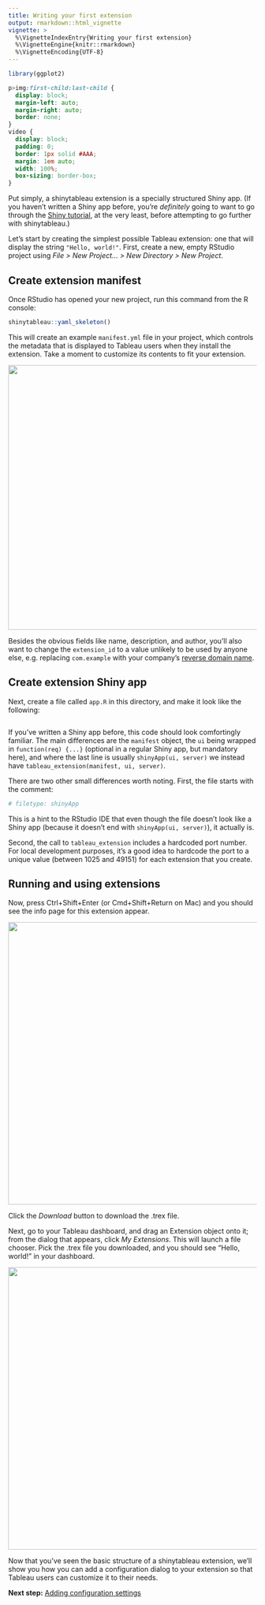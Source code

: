 ```yaml
---
title: Writing your first extension
output: rmarkdown::html_vignette
vignette: >
  %\VignetteIndexEntry{Writing your first extension}
  %\VignetteEngine{knitr::rmarkdown}
  %\VignetteEncoding{UTF-8}
---
```


```r
library(ggplot2)
```

```css
p>img:first-child:last-child {
  display: block;
  margin-left: auto;
  margin-right: auto;
  border: none;
}
video {
  display: block;
  padding: 0;
  border: 1px solid #AAA;
  margin: 1em auto;
  width: 100%;
  box-sizing: border-box;
}
```

Put simply, a shinytableau extension is a specially structured Shiny app. (If you haven't written a Shiny app before, you're *definitely* going to want to go through the [Shiny tutorial](https://shiny.rstudio.com/tutorial/), at the very least, before attempting to go further with shinytableau.)

Let's start by creating the simplest possible Tableau extension: one that will display the string `"Hello, world!"`. First, create a new, empty RStudio project using _File > New Project... > New Directory > New Project_.

## Create extension manifest

Once RStudio has opened your new project, run this command from the R console:

``` .r
shinytableau::yaml_skeleton()
```

This will create an example `manifest.yml` file in your project, which controls the metadata that is displayed to Tableau users when they install the extension. Take a moment to customize its contents to fit your extension.

![](manifest.png){width="537"}

Besides the obvious fields like name, description, and author, you'll also want to change the `extension_id` to a value unlikely to be used by anyone else, e.g. replacing `com.example` with your company's [reverse domain name](https://en.wikipedia.org/wiki/Reverse_domain_name_notation).

## Create extension Shiny app

Next, create a file called `app.R` in this directory, and make it look like the following:

```r
```

If you've written a Shiny app before, this code should look comfortingly familiar. The main differences are the `manifest` object, the `ui` being wrapped in `function(req) {...}` (optional in a regular Shiny app, but mandatory here), and where the last line is usually `shinyApp(ui, server)` we instead have `tableau_extension(manifest, ui, server)`.

There are two other small differences worth noting. First, the file starts with the comment:

``` .r
# filetype: shinyApp
```

This is a hint to the RStudio IDE that even though the file doesn't look like a Shiny app (because it doesn't end with `shinyApp(ui, server)`), it actually is.

Second, the call to `tableau_extension` includes a hardcoded port number. For local development purposes, it's a good idea to hardcode the port to a unique value (between 1025 and 49151) for each extension that you create.

## Running and using extensions

Now, press Ctrl+Shift+Enter (or Cmd+Shift+Return on Mac) and you should see the info page for this extension appear.

![](infopage.png){width="573"}

Click the _Download_ button to download the .trex file.

Next, go to your Tableau dashboard, and drag an Extension object onto it; from the dialog that appears, click _My Extensions_. This will launch a file chooser. Pick the .trex file you downloaded, and you should see "Hello, world!" in your dashboard.

![](tutorial-1.png){width="573"}

Now that you've seen the basic structure of a shinytableau extension, we'll show you how you can add a configuration dialog to your extension so that Tableau users can customize it to their needs.

::: {.nextstep}
**Next step:** [Adding configuration settings](config.html)
:::

